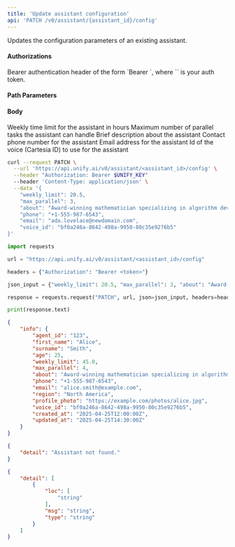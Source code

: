 ```yaml
---
title: 'Update assistant configuration'
api: 'PATCH /v0/assistant/{assistant_id}/config'
---
```

Updates the configuration parameters of an existing assistant.

#### Authorizations

<ParamField header="Authorization" type="string" required="true">
  Bearer authentication header of the form `Bearer <token>`, where `<token>` is your auth token.
</ParamField>

#### Path Parameters

<ParamField query="assistant_id" type="integer" required="true">

</ParamField>

#### Body

<ParamField body="weekly_limit" type="number | null" >
Weekly time limit for the assistant in hours
</ParamField>

<ParamField body="max_parallel" type="integer | null" >
Maximum number of parallel tasks the assistant can handle
</ParamField>

<ParamField body="about" type="string | null" >
Brief description about the assistant
</ParamField>

<ParamField body="phone" type="string | null" >
Contact phone number for the assistant
</ParamField>

<ParamField body="email" type="string | null" >
Email address for the assistant
</ParamField>

<ParamField body="voice_id" type="string | null" >
Id of the voice (Cartesia ID) to use for the assistant
</ParamField>

<RequestExample>

```bash cURL
curl --request PATCH \
  --url 'https://api.unify.ai/v0/assistant/<assistant_id>/config' \
  --header "Authorization: Bearer $UNIFY_KEY"
  --header 'Content-Type: application/json' \
  --data '{
    "weekly_limit": 20.5,
    "max_parallel": 3,
    "about": "Award-winning mathematician specializing in algorithm development",
    "phone": "+1-555-987-6543",
    "email": "ada.lovelace@newdomain.com",
    "voice_id": "bf0a246a-8642-498a-9950-80c35e9276b5"
}'
```

```python Python
import requests

url = "https://api.unify.ai/v0/assistant/<assistant_id>/config"

headers = {"Authorization": "Bearer <token>"}

json_input = {"weekly_limit": 20.5, "max_parallel": 3, "about": "Award-winning mathematician specializing in algorithm development", "phone": "+1-555-987-6543", "email": "ada.lovelace@newdomain.com", "voice_id": "bf0a246a-8642-498a-9950-80c35e9276b5"}

response = requests.request("PATCH", url, json=json_input, headers=headers)

print(response.text)
```

</RequestExample>
<ResponseExample>

```json 200
{
    "info": {
        "agent_id": "123",
        "first_name": "Alice",
        "surname": "Smith",
        "age": 25,
        "weekly_limit": 45.0,
        "max_parallel": 4,
        "about": "Award-winning mathematician specializing in algorithm development",
        "phone": "+1-555-987-6543",
        "email": "alice.smith@example.com",
        "region": "North America",
        "profile_photo": "https://example.com/photos/alice.jpg",
        "voice_id": "bf0a246a-8642-498a-9950-80c35e9276b5",
        "created_at": "2025-04-25T12:00:00Z",
        "updated_at": "2025-04-25T14:30:00Z"
    }
}
```

```json 404
{
    "detail": "Assistant not found."
}
```

```json 422
{
    "detail": [
        {
            "loc": [
                "string"
            ],
            "msg": "string",
            "type": "string"
        }
    ]
}
```

</ResponseExample>
